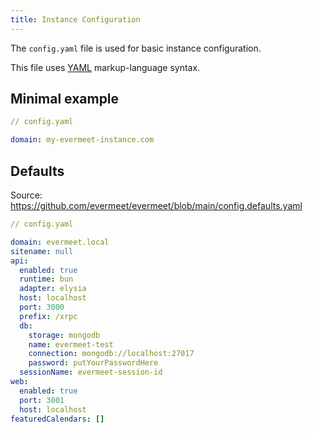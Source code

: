 ```yaml
---
title: Instance Configuration
---
```


The `config.yaml` file is used for basic instance configuration.

This file uses [YAML](https://yaml.org/) markup-language syntax.

## Minimal example

```yaml
// config.yaml

domain: my-evermeet-instance.com
```

## Defaults

Source: https://github.com/evermeet/evermeet/blob/main/config.defaults.yaml

```yaml
// config.yaml

domain: evermeet.local
sitename: null
api:
  enabled: true
  runtime: bun
  adapter: elysia
  host: localhost
  port: 3000
  prefix: /xrpc
  db:
    storage: mongodb
    name: evermeet-test
    connection: mongodb://localhost:27017
    password: putYourPasswordHere
  sessionName: evermeet-session-id
web:
  enabled: true
  port: 3001
  host: localhost
featuredCalendars: []
```